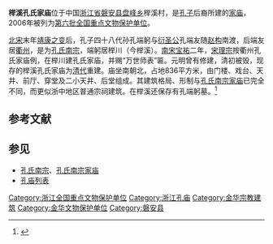 {{coord|28|55|57|N|120|31|39|E|display=title|scale:10000}}
{{文物保护单位
| 级别 = 全国
| 名称 = 榉溪孔氏家庙
| 图片 = 
| 所在 = [[浙江省|浙江省]][[磐安县|磐安县]]
| 分类 = 古建筑
| 时代 = [[清朝|清]]
| 编号 = [[第六批全国重点文物保护单位|第六批]]第561项
| 登录 = 2006年5月25日
}}

'''榉溪孔氏家庙'''位于中国[[浙江省|浙江省]][[磐安县|磐安县]][[盘峰乡|盘峰乡]]榉溪村，是[[孔子|孔子]]后裔所建的[[家庙|家庙]]，2006年被列为[[第六批全国重点文物保护单位|第六批全国重点文物保护单位]]。

[[北宋|北宋]]末年[[靖康之变|靖康之变]]后，孔子四十八代孙孔端躬与[[衍圣公|衍圣公]]孔端友随[[赵构|赵构]]南渡，后端友居[[衢州|衢州]]，是为[[孔氏南宗|孔氏南宗]]，端躬居榉川（今榉溪）。[[南宋|南宋]][[宝祐|宝祐]]二年，[[宋理宗|宋理宗]]按衢州孔氏家庙例，在榉川建孔氏家庙，并赐“万世师表”匾。元明曾有修建，清初被毁，现存的榉溪孔氏家庙为[[清代|清代]]重建。庙坐南朝北，占地836平方米，由门楼、戏台、天井、前厅、穿堂及二小天井、后堂组成。其建筑格局、形制与[[孔氏南宗家庙|孔氏南宗家庙]]已完全不同，而更似浙中地区普通宗祠建筑。在榉溪还保存有孔端躬墓。<ref>{{Cite book |author=国家文物局 编 |title=全国重点文物保护单位（第六批）·第Ⅴ卷 |publisher=文物出版社 |year=2008 |isbn=978-7-5010-2446-9 |pages=223-224 }}</ref>

==参考文献==
{{reflist}}

==参见==
*[[孔氏南宗|孔氏南宗]]、[[孔氏南宗家庙|孔氏南宗家庙]]
*[[孔庙列表|孔庙列表]]

{{浙江全国重点文物保护单位}}

{{DEFAULTSORT:J}}
[[Category:浙江全国重点文物保护单位|Category:浙江全国重点文物保护单位]]
[[Category:浙江孔庙|Category:浙江孔庙]]
[[Category:金华宗教建筑|Category:金华宗教建筑]]
[[Category:金华文物保护单位|Category:金华文物保护单位]]
[[Category:磐安县|Category:磐安县]]